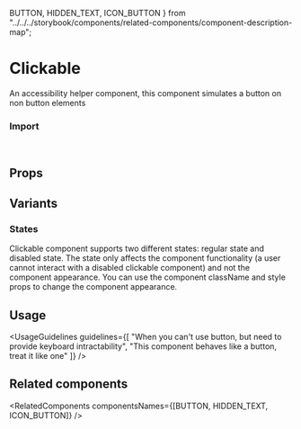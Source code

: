   BUTTON,
  HIDDEN_TEXT,
  ICON_BUTTON
} from "../../../storybook/components/related-components/component-description-map";

<Meta of={ClickableStories} />

# Clickable

An accessibility helper component, this component simulates a button on non button elements

<Canvas of={ClickableStories.Overview} />

### Import

```js
import { Clickable } from "@vibe/core";
```

## Props

<PropsTable />

## Variants

### States

Clickable component supports two different states: regular state and disabled state.
The state only affects the component functionality (a user cannot interact with a disabled clickable component) and not the component appearance.
You can use the component className and style props to change the component appearance.

<Canvas of={ClickableStories.States} />

<TipHookSolution />

## Usage

<UsageGuidelines
  guidelines={[
    "When you can't use button, but need to provide keyboard intractability",
    "This component behaves like a button, treat it like one"
  ]}
/>

## Related components

<RelatedComponents componentsNames={[BUTTON, HIDDEN_TEXT, ICON_BUTTON]} />
